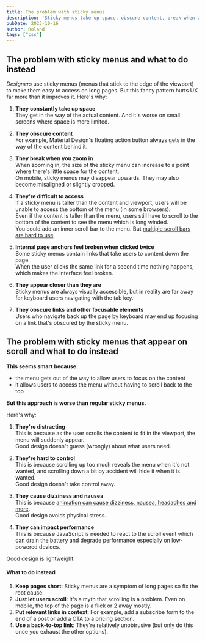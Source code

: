 ```yaml
---
title: The problem with sticky menus
description: 'Sticky menus take up space, obscure content, break when zoomed, and are hard to control. Instead, shorten pages, use back-to-top links, and place links in context.'
pubDate: 2023-10-16
author: Roland
tags: ["css"]
---
```


## The problem with sticky menus and what to do instead

_Designers_ use sticky menus (menus that stick to the edge of the viewport) to make them easy to access on long pages. But this fancy pattern hurts UX far more than it improves it.
Here's why:

1. **They constantly take up space**  
They get in the way of the actual content. And it's worse on small screens where space is more limited.

2. **They obscure content**  
For example, Material Design's floating action button always gets in the way of the content behind it.

3. **They break when you zoom in**  
When zooming in, the size of the sticky menu can increase to a point where there's little space for the content.  
On mobile, sticky menus may disappear upwards. They may also become misaligned or slightly cropped.

4. **They're difficult to access**  
If a sticky menu is taller than the content and viewport, users will be unable to access the bottom of the menu (in some browsers).  
Even if the content is taller than the menu, users still have to scroll to the bottom of the content to see the menu which is long winded.  
You could add an inner scroll bar to the menu. But [multiple scroll bars are hard to use](https://baymard.com/blog/inline-scroll-areas).

5. **Internal page anchors feel broken when clicked twice**  
Some sticky menus contain links that take users to content down the page.  
When the user clicks the same link for a second time nothing happens, which makes the interface feel broken.

6. **They appear closer than they are**  
Sticky menus are always visually accessible, but in reality are far away for keyboard users navigating with the tab key.

7. **They obscure links and other focusable elements**  
Users who navigate back up the page by keyboard may end up focusing on a link that's obscured by the sticky menu.

## The problem with sticky menus that appear on scroll and what to do instead

**This seems smart because:**

- the menu gets out of the way to allow users to focus on the content
- it allows users to access the menu without having to scroll back to the top

**But this approach is worse than regular sticky menus.**

Here's why:

1. **They're distracting**  
This is because as the user scrolls the content to fit in the viewport, the menu will suddenly appear.  
Good design doesn't guess (wrongly) about what users need.

2. **They're hard to control**  
This is because scrolling up too much reveals the menu when it's not wanted, and scrolling down a bit by accident will hide it when it is wanted.  
Good design doesn't take control away.

3. **They cause dizziness and nausea**  
This is because [animation can cause dizziness, nausea, headaches and more](https://alistapart.com/article/designing-safer-web-animation-for-motion-sensitivity/).  
Good design avoids physical stress.

4. **They can impact performance**  
This is because JavaScript is needed to react to the scroll event which can drain the battery and degrade performance especially on low-powered devices.

Good design is lightweight.

#### What to do instead

1. **Keep pages short**: Sticky menus are a symptom of long pages so fix the root cause.
2. **Just let users scroll**: It's a myth that scrolling is a problem. Even on mobile, the top of the page is a flick or 2 away mostly.
3. **Put relevant links in context**: For example, add a subscribe form to the end of a post or add a CTA to a pricing section.
4. **Use a back-to-top link**: They're relatively unobtrusive (but only do this once you exhaust the other options).